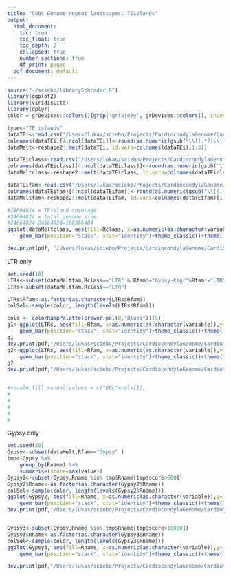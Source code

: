 ```yaml
---
title: "Cobs Genome repeat landscapes: TEislands"
output:
  html_document:
    toc: true
    toc_float: true
    toc_depth: 2
    collapsed: true
    number_sections: true
    df_print: paged
  pdf_document: default
---
```

<STYLE TYPE="text/css">
<!--
  td{
    font-family: Arial; 
    font-size: 8pt;
    padding:0px;
    cellpadding="0";
    cellspacing="0"
  }
  th {
    font-family: Arial; 
    font-size: 8pt;
    height: 20px;
    font-weight: bold;
    text-align: right;
    background-color: #ccccff;
  }
  table { 
    border-spacing: 0px;
    border-collapse: collapse;
  }
--->
</STYLE>

```r
source("~/sciebo/librarySchrader.R")
library(ggplot2)
library(viridisLite)
library(dplyr)
color = grDevices::colors()[grep('gr(a|e)y', grDevices::colors(), invert = T)]
```

```r
type<-"TE islands"
dataTEi<-read.csv("/Users/lukas/sciebo/Projects/CardiocondylaGenome/CardioMinION/annotation/Cobs.alpha.v.2.1.repeats/landscapes/TEislands/Cobs.fa.TEisl.align.landscape.My.Rname.tab",sep="\t",skip=1,check.names=FALSE)
colnames(dataTEi)[4:ncol(dataTEi)]<-round(as.numeric(gsub("\\[(.*?)\\;(.*?)\\[","\\2",colnames(dataTEi)[4:ncol(dataTEi)],perl=T)),1)
dataMelt<-reshape2::melt(dataTEi, id.vars=colnames(dataTEi)[1:3])

dataTEiclass<-read.csv("/Users/lukas/sciebo/Projects/CardiocondylaGenome/CardioMinION/annotation/Cobs.alpha.v.2.1.repeats/landscapes/TEislands/Cobs.fa.TEisl.align.landscape.My.Rclass.tab",sep="\t",skip=1,check.names=FALSE)
colnames(dataTEiclass)[4:ncol(dataTEiclass)]<-round(as.numeric(gsub("\\[(.*?)\\;(.*?)\\[","\\2",colnames(dataTEiclass)[4:ncol(dataTEiclass)],perl=T)),1)
dataMeltclass<-reshape2::melt(dataTEiclass, id.vars=colnames(dataTEiclass)[1:1])

dataTEifam<-read.csv("/Users/lukas/sciebo/Projects/CardiocondylaGenome/CardioMinION/annotation/Cobs.alpha.v.2.1.repeats/landscapes/TEislands/Cobs.fa.TEisl.align.landscape.My.Rfam.tab",sep="\t",skip=1,check.names=FALSE)
colnames(dataTEifam)[4:ncol(dataTEifam)]<-round(as.numeric(gsub("\\[(.*?)\\;(.*?)\\[","\\2",colnames(dataTEifam)[4:ncol(dataTEifam)],perl=T)),1)
dataMeltfam<-reshape2::melt(dataTEifam, id.vars=colnames(dataTEifam)[1:2])

```

```r
#24664824 = TEisland coverage
#24664824 = total genome size
#24664824-24664824=168386404
ggplot(dataMeltclass, aes(fill=Rclass, x=as.numeric(as.character(variable)),y=100*value/24664824)) + ylab("% TEisland")+ xlab("MYA")+
    geom_bar(position="stack", stat="identity")+theme_classic()+theme(legend.position = "bottom",axis.text.x = element_text(angle = -45))+ggtitle(type)

dev.print(pdf, "/Users/lukas/sciebo/Projects/CardiocondylaGenome/CardioMinION/annotation/Cobs.alpha.v.2.1.repeats/landscapes/TEislands/Cobs.fa.TEislands.broad.pdf")
```

LTR only
```R

set.seed(10)
LTRs<-subset(dataMeltfam,Rclass=="LTR" & Rfam!="Gypsy-Cigr"&Rfam!="LTR"&Rfam!="DIRS"&Rfam!="Pao")
LTRs<-subset(dataMeltfam,Rclass=="LTR")

LTRs$Rfam<-as.factor(as.character(LTRs$Rfam))
colSel<-sample(color, length(levels(LTRs$Rfam)))

cols <- colorRampPalette(brewer.pal(8,"Blues"))(9)
g1<-ggplot(LTRs, aes(fill=Rfam, x=as.numeric(as.character(variable)),y=100*value/24664824)) + ylab("% genome")+ xlab("MYA")+
    geom_bar(position="stack", stat="identity")+theme_classic()+theme(legend.position = "bottom",axis.text.x = element_text(angle = -45))+ggtitle(type)
g1
dev.print(pdf,"/Users/lukas/sciebo/Projects/CardiocondylaGenome/CardioMinION/annotation/Cobs.alpha.v.2.1.repeats/landscapes/TEislands/Cobs.TEisl.LTR.0-50.pdf")
g2<-ggplot(LTRs, aes(fill=Rfam, x=as.numeric(as.character(variable)),y=100*value/24664824)) + ylab("% genome")+ xlab("MYA")+
    geom_bar(position="stack", stat="identity")+theme_classic()+theme(legend.position = "bottom",axis.text.x = element_text(angle = -45))+xlim(0,10)+ggtitle(type)
g2
dev.print(pdf,"/Users/lukas/sciebo/Projects/CardiocondylaGenome/CardioMinION/annotation/Cobs.alpha.v.2.1.repeats/landscapes/TEislands/Cobs.TEisl.LTR.0-10.pdf")


#+scale_fill_manual(values = c("BEL"=cols[1],
#                                                                                             "Copia"=cols[3],
#                                                                                             "Gypsy"=goodCols[3],
#                                                                                             "LARD"=cols[6],
#                                                                                             "TRIM"=cols[9]
#                                                                                             ))

```
Gypsy only
```R
set.seed(20)
Gypsy<-subset(dataMelt,Rfam=="Gypsy" )
tmp<-Gypsy %>%
    group_by(Rname) %>%
    summarise(score=max(value))
Gypsy2<-subset(Gypsy,Rname %in% tmp$Rname[tmp$score>500])
Gypsy2$Rname<-as.factor(as.character(Gypsy2$Rname))
colSel<-sample(color, length(levels(Gypsy2$Rname)))
ggplot(Gypsy2, aes(fill=Rname, x=as.numeric(as.character(variable)),y=100*value/24664824)) + ylab("% genome")+ xlab("MYA")+
    geom_bar(position="stack", stat="identity")+theme_classic()+theme(legend.position = "none")+theme(legend.position = "none",axis.text.x = element_text(angle = -45))+ggtitle(type)
dev.print(pdf,"/Users/lukas/sciebo/Projects/CardiocondylaGenome/CardioMinION/annotation/Cobs.alpha.v.2.1.repeats/landscapes/TEislands/Cobs.TEisl.Gypsy.pdf")


Gypsy3<-subset(Gypsy,Rname %in% tmp$Rname[tmp$score>10000])
Gypsy3$Rname<-as.factor(as.character(Gypsy3$Rname))
colSel<-sample(color, length(levels(Gypsy3$Rname)))
ggplot(Gypsy3, aes(fill=Rname, x=as.numeric(as.character(variable)),y=100*value/24664824)) + ylab("% genome")+ xlab("MYA")+
    geom_bar(position="stack", stat="identity")+theme_classic()+theme(legend.position = "bottom",legend.key.size = unit(1,"mm"),axis.text.x = element_text(angle = -45))+ggtitle(type)+xlim(0,20)

dev.print(pdf,"/Users/lukas/sciebo/Projects/CardiocondylaGenome/CardioMinION/annotation/Cobs.alpha.v.2.1.repeats/landscapes/TEislands/Cobs.TEisl.Gypsy.mostAbundant.pdf")

```


